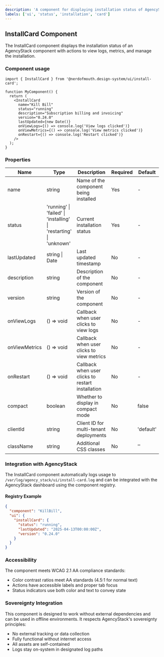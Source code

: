 ```yaml
---
description: 'A component for displaying installation status of AgencyStack components'
labels: ['ui', 'status', 'installation', 'card']
---
```



## InstallCard Component

The InstallCard component displays the installation status of an AgencyStack component with actions to view logs, metrics, and manage the installation.

### Component usage

```tsx
import { InstallCard } from '@nerdofmouth.design-system/ui/install-card';

function MyComponent() {
  return (
    <InstallCard
      name="Kill Bill"
      status="running"
      description="Subscription billing and invoicing"
      version="0.24.0"
      lastUpdated={new Date()}
      onViewLogs={() => console.log('View logs clicked')}
      onViewMetrics={() => console.log('View metrics clicked')}
      onRestart={() => console.log('Restart clicked')}
    />
  );
}
```

### Properties

| Name          | Type                                                  | Description                                      | Required | Default     |
|---------------|-------------------------------------------------------|--------------------------------------------------|----------|-------------|
| name          | string                                                | Name of the component being installed            | Yes      | -           |
| status        | 'running' \| 'failed' \| 'installing' \| 'restarting' \| 'unknown' | Current installation status        | Yes      | -           |
| lastUpdated   | string \| Date                                        | Last updated timestamp                           | No       | -           |
| description   | string                                                | Description of the component                     | No       | -           |
| version       | string                                                | Version of the component                         | No       | -           |
| onViewLogs    | () => void                                            | Callback when user clicks to view logs           | No       | -           |
| onViewMetrics | () => void                                            | Callback when user clicks to view metrics        | No       | -           |
| onRestart     | () => void                                            | Callback when user clicks to restart installation | No       | -           |
| compact       | boolean                                               | Whether to display in compact mode               | No       | false       |
| clientId      | string                                                | Client ID for multi-tenant deployments           | No       | 'default'   |
| className     | string                                                | Additional CSS classes                           | No       | ''          |

### Integration with AgencyStack

The InstallCard component automatically logs usage to `/var/log/agency_stack/ui/install-card.log` and can be integrated with the AgencyStack dashboard using the component registry.

#### Registry Example

```json
{
  "component": "KillBill",
  "ui": {
    "installCard": {
      "status": "running",
      "lastUpdated": "2025-04-13T00:00:00Z",
      "version": "0.24.0"
    }
  }
}
```

### Accessibility

The component meets WCAG 2.1 AA compliance standards:
- Color contrast ratios meet AA standards (4.5:1 for normal text)
- Actions have accessible labels and proper tab focus
- Status indicators use both color and text to convey state

### Sovereignty Integration

This component is designed to work without external dependencies and can be used in offline environments. It respects AgencyStack's sovereignty principles:

- No external tracking or data collection
- Fully functional without internet access
- All assets are self-contained
- Logs stay on-system in designated log paths

